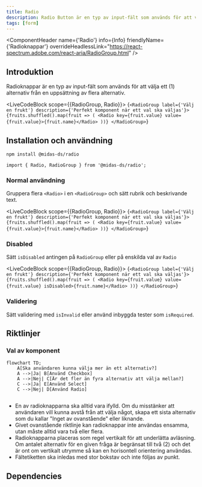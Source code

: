 ```yaml
---
title: Radio
description: Radio Button är en typ av input-fält som används för att välja ett alternativ från en uppsättning alternativ
tags: [form]
---
```



<ComponentHeader name={'Radio'} info={Info} friendlyName={'Radioknappar'} overrideHeadlessLink="https://react-spectrum.adobe.com/react-aria/RadioGroup.html" />

## Introduktion

Radioknappar är en typ av input-fält som används för att välja ett (1) alternativ från en uppsättning av flera alternativ. 

<LiveCodeBlock scope={{RadioGroup, Radio}}>
{`<RadioGroup label={'Välj en frukt'} description={'Perfekt komponent när ett val ska väljas'}>
    {fruits.shuffled().map(fruit => (
      <Radio key={fruit.value} value={fruit.value}>{fruit.name}</Radio>
    ))}
</RadioGroup>`}
</LiveCodeBlock>

## Installation och användning

```bash npm2yarn
npm install @midas-ds/radio
```

```tsx
import { Radio, RadioGroup } from '@midas-ds/radio';
```

### Normal användning

Gruppera flera `<Radio>` i en `<RadioGroup>` och sätt rubrik och beskrivande text.

<LiveCodeBlock scope={{RadioGroup, Radio}}>
{`<RadioGroup label={'Välj en frukt'} description={'Perfekt komponent när ett val ska väljas'}>
    {fruits.shuffled().map(fruit => (
      <Radio key={fruit.value} value={fruit.value}>{fruit.name}</Radio>
    ))}
</RadioGroup>`}
</LiveCodeBlock>


### Disabled

Sätt `isDisabled` antingen på `RadioGroup` eller på enskilda val av `Radio`

<LiveCodeBlock scope={{RadioGroup, Radio}}>
{`<RadioGroup label={'Välj en frukt'} description={'Perfekt komponent när ett val ska väljas'}>
    {fruits.shuffled().map(fruit => (
      <Radio key={fruit.value} value={fruit.value} isDisabled>{fruit.name}</Radio>
    ))}
</RadioGroup>`}
</LiveCodeBlock>

### Validering

Sätt validering med `isInvalid` eller använd inbyggda tester som `isRequired`.


## Riktlinjer

### Val av komponent


```mermaid
flowchart TD;
    A[Ska användaren kunna välja mer än ett alternativ?] 
    A -->|Ja| B[Använd Checkbox]
    A -->|Nej| C[Är det fler än fyra alternativ att välja mellan?]
    C -->|Ja| E[Använd Select]
    C -->|Nej| D[Använd Radio]
    
```

- En av radioknapparna ska alltid vara ifylld. Om du misstänker att användaren vill kunna avstå från att välja något, skapa ett sista alternativ som du kallar "Inget av ovanstående" eller liknande.
- Givet ovanstående riktlinje kan radioknappar inte användas ensamma, utan måste alltid vara två eller flera.
- Radioknapparna placeras som regel vertikalt för att underlätta avläsning. Om antalet alternativ för en given fråga är begränsat till två (2) och det är ont om vertikalt utrymme så kan en horisontell orientering användas.
- Fältetiketten ska inledas med stor bokstav och inte följas av punkt.

## Dependencies
<ComponentFooter info={Info}/>